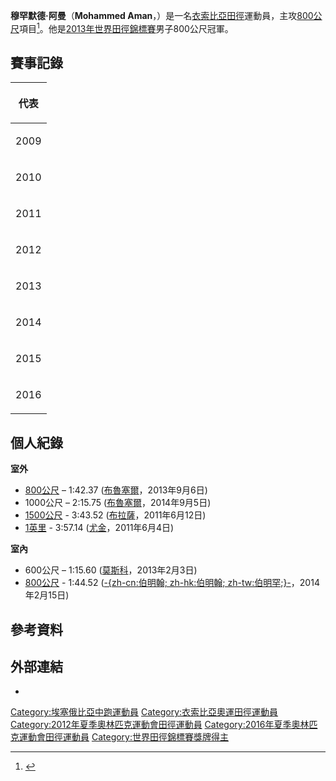 {{noteTA
|1=zh-tw:衣索比亞; zh-sg:衣索比亚; zh-cn:埃塞俄比亚; zh-hk:埃塞俄比亞;
}}
{{Infobox sportsperson
| name           = 穆罕默德·阿曼<br />''Mohammed Aman''
| image          = Mohammed Aman Istanbul 2012.jpg
| image_size     = 260px
| caption        = 穆罕默德·阿曼
| birth_name     = 
| fullname       = Mohammed Aman Geleto
| nickname       = 
| nationality    = 
| residence      = 
| birth_date     = {{birth date and age|1994|1|10|df=yes}}
| birth_place    = [[衣索比亞|衣索比亞]][[阿塞拉|阿塞拉]]
| death_date     = 
| death_place    = 
| height         = {{height|m=1.73}}
| weight         = {{weight|kg=55}}
| website        = 
| country        = {{ETH}}
| sport          = [[田徑|田徑]]
| event          = 800公尺
| olympics       = 
| show-medals    = yes
| medaltemplates = 
{{MedalSport|男子[[田徑|田徑]]}}
{{MedalCountry|{{ETH}}}}
{{MedalCompetition|[[世界田徑錦標賽|世界田徑錦標賽]]}}
{{MedalGold|[[2013年世界田徑錦標賽|2013年 莫斯科]]|800公尺}}
{{MedalCompetition|[[世界室內田徑錦標賽|世界室內田徑錦標賽]]}}
{{MedalGold|[[2012年世界室內田徑錦標賽|2012年 伊斯坦堡]]|800公尺}}
{{MedalGold|[[2014年世界室內田徑錦標賽|2014年 索波特]]|800公尺}}
{{MedalCompetition|[[非洲田徑錦標賽|非洲田徑錦標賽]]}}
{{MedalSilver|[[2014年非洲田徑錦標賽|2014年 馬拉喀什]]|800公尺}}
{{MedalCompetition|[[非洲青年田徑錦標賽|非洲青年田徑錦標賽]]}}
{{MedalGold|[[2009年非洲青年田徑錦標賽|2009年 巴姆布斯]]|800公尺}}
{{MedalGold|[[2011年非洲青年田徑錦標賽|2011年 -{zh-hans:哈博罗内; zh-hant:嘉柏隆里;}-]]|800公尺}}
{{MedalCompetition|[[世界青少年田徑錦標賽|世界青少年田徑錦標賽]]}}
{{MedalSilver|[[2011年世界青少年田徑錦標賽|2011年 -{zh:里爾; zh-tw:里耳; zh-hans:里尔;}-]]|800公尺}}
{{MedalCompetition|[[青年奧林匹克運動會|青年奧林匹克運動會]]}}
{{MedalGold|[[2010年夏季青年奧林匹克運動會|2010年 新加坡]]|1000公尺}}
{{MedalCountry|[[File:Africa_(orthographic_projection).svg|20px]] [[非洲|非洲]]}}
{{MedalCompetition|[[國際田總洲際盃|國際田總洲際盃]]}}
{{MedalSilver|[[2014年國際田總洲際盃|2014年 馬拉喀什]]|800公尺}}
}}
'''穆罕默德·阿曼'''（'''Mohammed Aman'''，{{bd|1994年|1月10日|catIdx=Aman, Mohammed}}）是一名[[衣索比亞|衣索比亞]][[田徑|田徑]]運動員，主攻[[800米賽跑|800公尺]]項目<ref>{{cite web|url=http://www.iaaf.org/athletes/ethiopia/mohammed-aman-242622 |title=Mohammed Aman |publisher=IAAF |date=2016-05-15 |accessdate=2016-05-15 }}</ref>。他是[[2013年世界田徑錦標賽|2013年世界田徑錦標賽]]男子800公尺冠軍。

== 賽事記錄 ==
{| {{AchievementTable|Event=yes}}
|-
!colspan="6"|代表 {{ETH}}
|-
|2009
|{{link-en|2009年非洲青年田徑錦標賽|2009 African Junior Athletics Championships|非洲青年錦標賽}}
|[[模里西斯|模里西斯]]{{link-en|巴姆布斯|Bambous, Mauritius}}
|bgcolor=gold | 冠軍
|800公尺
|1:48.82
|-
|2010
|[[2010年夏季青年奧林匹克運動會|青年奧林匹克運動會]]
|[[新加坡|新加坡]]
|bgcolor=gold | 冠軍
|1000公尺
|2:19.54
|-
|rowspan=3|2011
|{{link-en|2011年非洲青年田徑錦標賽|2011 African Junior Athletics Championships|非洲青年錦標賽}}
|[[波札那|波札那]][[嘉柏隆里|-{zh-hans:哈博罗内; zh-hant:嘉柏隆里;}-]]
|bgcolor=gold | 冠軍
|800公尺
|1:46.62
|-
|[[2011年世界青少年田徑錦標賽|世界青少年錦標賽]]
|[[法國|法國]][[里耳|-{zh:里爾; zh-tw:里耳; zh-hans:里尔;}-]]
|bgcolor=silver | 亞軍
|800公尺
|1:44.68
|-
|[[2011年世界田徑錦標賽|世界錦標賽]]
|[[韓國|韓國]][[大邱|大邱]]
|第8名
|800公尺
|1:45.93
|-
|rowspan=2|2012
|[[2012年世界室內田徑錦標賽|世界室內錦標賽]]
|[[土耳其|土耳其]][[伊斯坦堡|伊斯坦堡]]
|bgcolor=gold | 冠軍
|800公尺
|1:48.36
|-
|[[2012年夏季奧林匹克運動會|奧林匹克運動會]]
|[[英國|英國]][[倫敦|倫敦]]
|第6名
|800公尺
|[[2012年夏季奧林匹克運動會田徑男子800公尺比賽|1:43.20]]
|-
|2013
|[[2013年世界田徑錦標賽|世界錦標賽]]
|[[俄羅斯|俄羅斯]][[莫斯科|莫斯科]]
|bgcolor=gold | 冠軍
|800公尺
|1:43.31
|-
|rowspan=3|2014
|[[2014年世界室內田徑錦標賽|世界室內錦標賽]]
|[[波蘭|波蘭]][[索波特|索波特]]
|bgcolor=gold | 冠軍
|800公尺
|1:46.40
|-
|{{link-en|2014年非洲田徑錦標賽|2014 African Championships in Athletics|非洲錦標賽}}
|[[摩洛哥|摩洛哥]][[馬拉喀什|馬拉喀什]]
|bgcolor=silver | 亞軍
|800公尺
|1:48.74
|-
|{{link-en|2014年國際田總洲際盃|2014 IAAF Continental Cup|國際田總洲際盃}}
|[[摩洛哥|摩洛哥]][[馬拉喀什|馬拉喀什]]
|bgcolor=silver | 亞軍
|800公尺
|1:45.34
|-
|2015
|[[2015年世界田徑錦標賽|世界錦標賽]]
|[[中國|中國]][[北京|北京]]
| —
|800公尺
|DQ
|-
|2016
|[[2016年世界室內田徑錦標賽|世界室內錦標賽]]
|[[美國|美國]][[波特蘭|波特蘭]]
|第4名
|800公尺
|1:47.97
|}

== 個人紀錄 ==
'''室外'''
* [[800米賽跑|800公尺]] – 1:42.37 ([[布魯塞爾|布魯塞爾]]，2013年9月6日)
* 1000公尺 – 2:15.75 ([[布魯塞爾|布魯塞爾]]，2014年9月5日)
* [[1500米賽跑|1500公尺]] - 3:43.52 ([[布拉薩|布拉薩]]，2011年6月12日)
* [[1英里賽跑|1英里]] - 3:57.14 ([[尤金_(俄勒岡州)|尤金]]，2011年6月4日)

'''室內'''
* 600公尺 – 1:15.60 ([[莫斯科|莫斯科]]，2013年2月3日)
* [[800米賽跑|800公尺]] - 1:44.52 ([[伯明翰|-{zh-cn:伯明翰; zh-hk:伯明翰; zh-tw:伯明罕;}-]]，2014年2月15日)

== 參考資料 ==
{{Reflist}}

== 外部連結 ==
* {{IAAF name|id=242622}}

{{s-start}}
{{s-ach|rec}}
{{succession box|before={{flagicon|KEN}} {{link-en|Leonard Kirwa Kosencha|Leonard Kirwa Kosencha}}|title=男子800公尺世界青少年最佳成績保持者 |years=2011年9月10日 – 至今|after=''現任''|rec}}
{{S-end}}
{{s-start}}
{{s-ach|rec}}
{{succession box|before={{flagicon|KEN}} {{link-en|Joseph Mutua|Joseph Mutua}}|title=男子800公尺室內非洲紀錄保持者 |years=2014年2月15日 – 至今|after=''現任''|rec}}
{{S-end}}

{{DEFAULTSORT:Aman, Mohammed}}
[[Category:埃塞俄比亞中跑運動員|Category:埃塞俄比亞中跑運動員]]
[[Category:衣索比亞奧運田徑運動員|Category:衣索比亞奧運田徑運動員]]
[[Category:2012年夏季奧林匹克運動會田徑運動員|Category:2012年夏季奧林匹克運動會田徑運動員]]
[[Category:2016年夏季奧林匹克運動會田徑運動員|Category:2016年夏季奧林匹克運動會田徑運動員]]
[[Category:世界田徑錦標賽獎牌得主|Category:世界田徑錦標賽獎牌得主]]